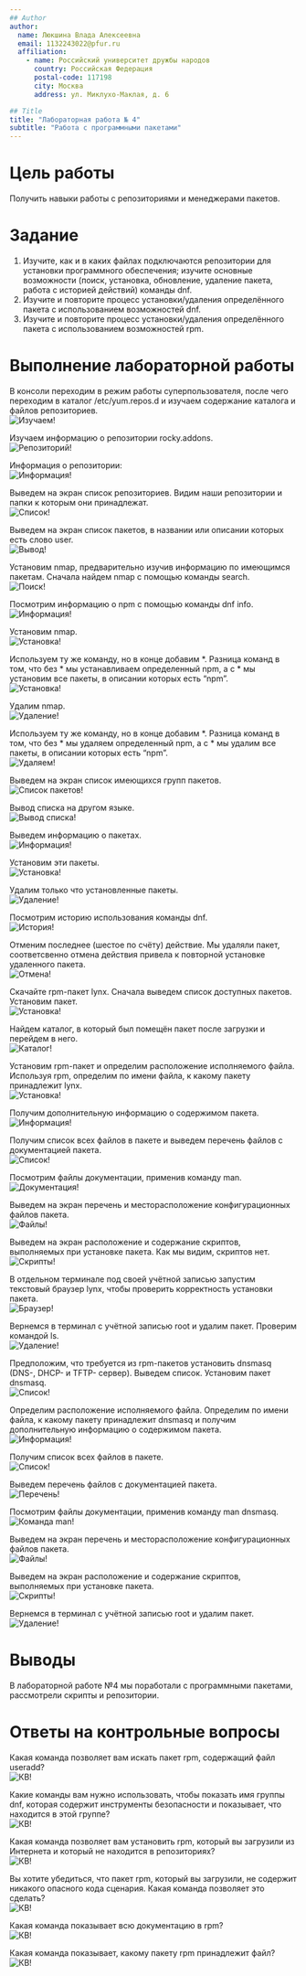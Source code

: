 ```yaml
---
## Author
author:
  name: Люкшина Влада Алексеевна
  email: 1132243022@pfur.ru
  affiliation:
    - name: Российский университет дружбы народов
      country: Российская Федерация
      postal-code: 117198
      city: Москва
      address: ул. Миклухо-Маклая, д. 6

## Title
title: "Лабораторная работа № 4"
subtitle: "Работа с программными пакетами"
---
```



# Цель работы

Получить навыки работы с репозиториями и менеджерами пакетов.  


# Задание

1. Изучите, как и в каких файлах подключаются репозитории для установки программного обеспечения; изучите основные возможности (поиск, установка, обновление,
удаление пакета, работа с историей действий) команды dnf.  
2. Изучите и повторите процесс установки/удаления определённого пакета с использованием возможностей dnf.  
3. Изучите и повторите процесс установки/удаления определённого пакета с использованием возможностей rpm.  


# Выполнение лабораторной работы

В консоли переходим в режим работы суперпользователя, после чего переходим в каталог /etc/yum.repos.d и изучаем содержание каталога и файлов репозиториев.  
![Изучаем](image/1.png)!

Изучаем информацию о репозитории rocky.addons.  
![Репозиторий](image/2.png)!

Информация о репозитории:  
![Информация](image/3.png)!

Выведем на экран список репозиториев. Видим наши репозитории и папки к которым они принадлежат.  
![Список](image/4.png)!

Выведем на экран список пакетов, в названии или описании которых есть слово user.  
![Вывод](image/5.png)!

Установим nmap, предварительно изучив информацию по имеющимся пакетам. Сначала найдем nmap с помощью команды search.  
![Поиск](image/6.png)!

Посмотрим информацию о npm с помощью команды dnf info.  
![Информация](image/7.png)!

Установим nmap.  
![Установка](image/8.png)!

Используем ту же команду, но в конце добавим \*. Разница команд в том, что без \* мы устанавливаем определенный npm, а с \* мы установим все пакеты, в описании которых есть "npm".  
![Установка](image/9.png)!

Удалим nmap.  
![Удаление](image/10.png)!

Используем ту же команду, но в конце добавим \*. Разница команд в том, что без \* мы удаляем определенный npm, а с \* мы удалим все пакеты, в описании которых есть "npm".  
![Удаляем](image/11.png)!

Выведем на экран список имеющихся групп пакетов.  
![Список пакетов](image/12.png)!

Вывод списка на другом языке.  
![Вывод списка](image/13.png)!

Выведем информацию о пакетах.  
![Информация](image/14.png)!

Установим эти пакеты.  
![Установка](image/15.png)!

Удалим только что установленные пакеты.  
![Удаление](image/16.png)!

Посмотрим историю использования команды dnf.  
![История](image/17.png)!

Отменим последнее (шестое по счёту) действие. Мы удаляли пакет, соответсвенно отмена действия привела к повторной установке удаленного пакета.  
![Отмена](image/18.png)!

Скачайте rpm-пакет lynx. Сначала выведем список доступных пакетов. Установим пакет.  
![Установка](image/19.png)!

Найдем каталог, в который был помещён пакет после загрузки и перейдем в него.  
![Каталог](image/20.png)!

Установим rpm-пакет и определим расположение исполняемого файла. Используя rpm, определим по имени файла, к какому пакету принадлежит lynx.  
![Установка](image/21.png)!

Получим дополнительную информацию о содержимом пакета.  
![Информация](image/22.png)!

Получим список всех файлов в пакете и выведем перечень файлов с документацией пакета.  
![Список](image/23.png)!

Посмотрим файлы документации, применив команду man.  
![Документация](image/24.png)!

Выведем на экран перечень и месторасположение конфигурационных файлов пакета.  
![Файлы](image/25.png)!

Выведем на экран расположение и содержание скриптов, выполняемых при установке пакета. Как мы видим, скриптов нет.  
![Скрипты](image/26.png)!

В отдельном терминале под своей учётной записью запустим текстовый браузер lynx, чтобы проверить корректность установки пакета.  
![Браузер](image/27.png)!

Вернемся в терминал с учётной записью root и удалим пакет. Проверим командой ls.  
![Удаление](image/28.png)!

Предположим, что требуется из rpm-пакетов установить dnsmasq (DNS-, DHCP- и TFTP- сервер). Выведем список. Установим пакет dnsmasq.  
![Список](image/29.png)!

Определим расположение исполняемого файла. Определим по имени файла, к какому пакету принадлежит dnsmasq и получим дополнительную информацию о содержимом пакета.  
![Информация](image/30.png)!

Получим список всех файлов в пакете.  
![Список](image/31.png)!

Выведем перечень файлов с документацией пакета.  
![Перечень](image/32.png)!

Посмотрим файлы документации, применив команду man dnsmasq.  
![Команда man](image/33.png)!

Выведем на экран перечень и месторасположение конфигурационных файлов пакета.  
![Файлы](image/34.png)!

Выведем на экран расположение и содержание скриптов, выполняемых при установке пакета.  
![Скрипты](image/35.png)!

Вернемся в терминал с учётной записью root и удалим пакет.  
![Удаление](image/36.png)!


# Выводы

В лабораторной работе №4 мы поработали с программными пакетами, рассмотрели скрипты и репозитории.  

# Ответы на контрольные вопросы

Какая команда позволяет вам искать пакет rpm, содержащий файл useradd?  
![КВ](image/37.png)!

Какие команды вам нужно использовать, чтобы показать имя группы dnf, которая содержит инструменты безопасности и показывает, что находится в этой группе?  
![КВ](image/38.png)!

Какая команда позволяет вам установить rpm, который вы загрузили из Интернета и который не находится в репозиториях?  
![КВ](image/39.png)!

Вы хотите убедиться, что пакет rpm, который вы загрузили, не содержит никакого опасного кода сценария. Какая команда позволяет это сделать?  
![КВ](image/40.png)!

Какая команда показывает всю документацию в rpm?  
![КВ](image/41.png)!

Какая команда показывает, какому пакету rpm принадлежит файл?  
![КВ](image/42.png)!




